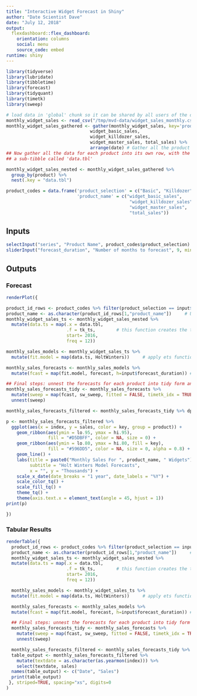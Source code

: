 ```yaml
---
title: "Interactive Widget Forecast in Shiny"
author: "Date Scientist Dave"
date: "July 12, 2018"
output: 
  flexdashboard::flex_dashboard:
    orientation: columns
    social: menu
    source_code: embed
runtime: shiny
---
```


```r
library(tidyverse)
library(lubridate)
library(tibbletime)
library(forecast)
library(tidyquant)
library(timetk)
library(sweep)

# load data in 'global' chunk so it can be shared by all users of the dashboard
monthly_widget_sales <- read_csv("/tmp/mvd-data/widget_sales_monthly.csv") # Read in the data
monthly_widget_sales_gathered <- gather(monthly_widget_sales, key='product', value="sales", 
                                widget_basic_sales, 
                                widget_killdozer_sales, 
                                widget_master_sales, total_sales) %>%
                                arrange(date) # Gather all the product info into a single column arranged 
## Now gather all the data for each product into its own row, with the sales becoming
## a sub-tibble called 'data.tbl'

monthly_widget_sales_nested <- monthly_widget_sales_gathered %>%
  group_by(product) %>%
  nest(.key = "data.tbl")

product_codes = data.frame('product_selection' = c("Basic", "Killdozer", "Master", "All"),
                           'product_name' = c("widget_basic_sales",
                                               "widget_killdozer_sales", 
                                               "widget_master_sales", 
                                               "total_sales"))

```

Inputs {.sidebar}
-----------------------------------------------------------------------

```r
selectInput("series", "Product Name", product_codes$product_selection)
sliderInput("forecast_duration", "Number of months to forecast", 9, min = 3, max = 15)
```

Outputs
-----------------------------------------------------------------------

### Forecast

```r
renderPlot({

product_id_rows <- product_codes %>% filter(product_selection == input$series)
product_name <- as.character(product_id_rows[1,"product_name"])     # Use first result if multiple results returned
monthly_widget_sales_ts <- monthly_widget_sales_nested %>%
  mutate(data.ts = map(.x = data.tbl,
                       .f = tk_ts,        # this function creates the time series
                       start= 2016,
                       freq = 12))

monthly_sales_models <- monthly_widget_sales_ts %>%
  mutate(fit.model = map(data.ts, HoltWinters))     # apply ets function and put output in data.ts column

monthly_sales_forecasts <- monthly_sales_models %>%
  mutate(fcast = map(fit.model, forecast, h=input$forecast_duration)) # apply forecast for 12 months

## Final steps: unnest the forecasts for each product into tidy form and then plot results
monthly_sales_forecasts_tidy <- monthly_sales_forecasts %>%
  mutate(sweep = map(fcast, sw_sweep, fitted = FALSE, timetk_idx = TRUE)) %>%
  unnest(sweep)

monthly_sales_forecasts_filtered <- monthly_sales_forecasts_tidy %>% dplyr::filter(product == product_name)

p <- monthly_sales_forecasts_filtered %>%
  ggplot(aes(x = index, y = sales, color = key, group = product)) +
    geom_ribbon(aes(ymin = lo.95, ymax = hi.95), 
                fill = "#D5DBFF", color = NA, size = 0) +
    geom_ribbon(aes(ymin = lo.80, ymax = hi.80, fill = key), 
                fill = "#596DD5", color = NA, size = 0, alpha = 0.8) +
    geom_line() +
    labs(title = paste0("Monthly Sales For ", product_name, " Widgets"),
         subtitle = "Holt Winters Model Forecasts",
         x = "", y = "Thousands") +
    scale_x_date(date_breaks = "1 year", date_labels = "%Y") +
    scale_color_tq() +
    scale_fill_tq() +
    theme_tq() +
    theme(axis.text.x = element_text(angle = 45, hjust = 1))
print(p)

})
```

### Tabular Results

```r

renderTable({
  product_id_rows <- product_codes %>% filter(product_selection == input$series)
  product_name <- as.character(product_id_rows[1,"product_name"])     # Use first result if multiple results returned
  monthly_widget_sales_ts <- monthly_widget_sales_nested %>%
  mutate(data.ts = map(.x = data.tbl,
                       .f = tk_ts,        # this function creates the time series
                       start= 2016,
                       freq = 12))

  monthly_sales_models <- monthly_widget_sales_ts %>%
  mutate(fit.model = map(data.ts, HoltWinters))     # apply ets function and put output in data.ts column

  monthly_sales_forecasts <- monthly_sales_models %>%
  mutate(fcast = map(fit.model, forecast, h=input$forecast_duration)) # apply forecast for 12 months

  ## Final steps: unnest the forecasts for each product into tidy form and then plot results
  monthly_sales_forecasts_tidy <- monthly_sales_forecasts %>%
    mutate(sweep = map(fcast, sw_sweep, fitted = FALSE, timetk_idx = TRUE)) %>%
    unnest(sweep)

  monthly_sales_forecasts_filtered <- monthly_sales_forecasts_tidy %>% dplyr::filter(product == product_name)
  table_output <- monthly_sales_forecasts_filtered %>% 
    mutate(textdate = as.character(as.yearmon(index))) %>%
    select(textdate, sales)
  names(table_output) <- c("Date", "Sales")
  print(table_output)
 }, striped=TRUE, spacing="xs", digits=0
)
```

